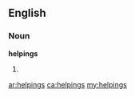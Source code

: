 ==English==
===Noun===
'''helpings'''
# {{plural of|[[helping]]}}

[[ar:helpings]]
[[ca:helpings]]
[[my:helpings]]